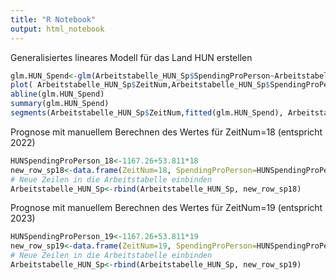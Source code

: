 ```yaml
---
title: "R Notebook"
output: html_notebook
---
```

Generalisiertes lineares Modell für das Land HUN erstellen
```r
glm.HUN_Spend<-glm(Arbeitstabelle_HUN_Sp$SpendingProPerson~Arbeitstabelle_HUN_Sp$ZeitNum)
plot( Arbeitstabelle_HUN_Sp$ZeitNum,Arbeitstabelle_HUN_Sp$SpendingProPerson)
abline(glm.HUN_Spend)
summary(glm.HUN_Spend)
segments(Arbeitstabelle_HUN_Sp$ZeitNum,fitted(glm.HUN_Spend), Arbeitstabelle_HUN_Sp$ZeitNum,Arbeitstabelle_HUN_Sp$SpendingProPerson)
```
Prognose mit manuellem Berechnen des Wertes für ZeitNum=18 (entspricht 2022)
```r
HUNSpendingProPerson_18<-1167.26+53.811*18
new_row_sp18<-data.frame(ZeitNum=18, SpendingProPerson=HUNSpendingProPerson_18)
# Neue Zeilen in die Arbeitstabelle einbinden
Arbeitstabelle_HUN_Sp<-rbind(Arbeitstabelle_HUN_Sp, new_row_sp18)
```
Prognose mit manuellem Berechnen des Wertes für ZeitNum=19 (entspricht 2023)
```r
HUNSpendingProPerson_19<-1167.26+53.811*19
new_row_sp19<-data.frame(ZeitNum=19, SpendingProPerson=HUNSpendingProPerson_19)
# Neue Zeilen in die Arbeitstabelle einbinden
Arbeitstabelle_HUN_Sp<-rbind(Arbeitstabelle_HUN_Sp, new_row_sp19)
```
